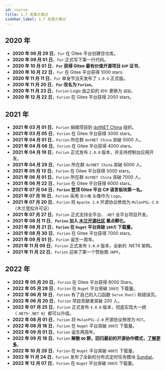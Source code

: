 ```yaml
---
id: course
title: 1.7 发展大事记
sidebar_label: 1.7 发展大事记
---
```



## 2020 年

- **2020 年 06 月 29 日**，`Fur` 在 Gitee 平台创建空仓库。
- **2020 年 09 月 01 日**，`Fur` 正式写下第一行代码。
- **2020 年 10 月 01 日**，**`Fur` 获得 Gitee 最有价值开源项目 `GVP` 证书**。
- **2020 年 10 月 22 日**，`Fur` 在 Gitee 平台获得 1000 stars.
- **2020 年 11 月 11 日**，`Fur` 单身节当天发布了 `1.0.0` 正式版。
- **2020 年 11 月 20 日**，**`Fur` 改名为 `Furion`**。
- **2020 年 11 月 23 日**，`Furion` Logo 由之前的 `奶牛` 更换为 `袋鼠`。
- **2020 年 12 月 22 日**，`Furion` 在 Gitee 平台获得 2000 stars。

## 2021 年

- **2021 年 03 月 01 日**，`Furion` 捐赠项目到 [dotNET China](https://gitee.com/dotnetchina) 组织。
- **2021 年 03 月 05 日**，`Furion` 在 Gitee 平台获得 3000 stars。
- **2021 年 04 月 01 日**，`Furion` 所在群 `dotNET China` 突破 5000 人。
- **2021 年 04 月 06 日**，`Furion` 在 Gitee 平台获得 4000 stars。
- **2021 年 04 月 19 日**，`Furion` 正式发布 `2.0.0` 版本，并支持控制台应用开发。
- **2021 年 04 月 29 日**，`Furion` 所在群 `dotNET China` 突破 6000 人。
- **2021 年 05 月 13 日**，`Furion` 在 Gitee 平台获得 5000 stars。
- **2021 年 06 月 01 日**，`Furion` 所在群 `dotNET China` 突破 7000 人。
- **2021 年 06 月 22 日**，`Furion` 在 Gitee 平台获得 6000 stars。
- **2021 年 07 月 04 日**，**`Furion` 登顶 Gitee 平台 C# 语言板块第一名。**
- **2021 年 07 月 16 日**，`Furion` 采用 `百小僧` 头像作为 `Logo`。
- **2021 年 07 月 20 日**，`Furion` 将 `Apache 2.0` 开源协议修改为 `MulanPSL-2.0` （木兰宽松许可证）
- **2021 年 07 月 27 日**，`Furion` 正式支持全平台、`.NET` 全平台项目开发。
- **2021 年 08 月 11 日**，**`Furion` 加入 [木兰开源社区](https://mulanos.oschina.net/about_us) 重点孵化。**
- **2021 年 08 月 21 日**，**`Furion` 在 `Nuget` 平台突破 `100万` 下载量。**
- **2021 年 08 月 30 日**，`Furion` 在 Gitee 平台获得 7000 stars。
- **2021 年 09 月 01 日**，`Furion` 诞生一周年。
- **2021 年 11 月 09 日**，`Furion` 正式发布 `3.0.0` 版本，全新的 .NET6 架构。
- **2021 年 11 月 22 日**，`Furion` 迎来了第一个赞助商 `JNPF`。

## 2022 年

- **2022 年 05 月 20 日**，`Furion` 在 Gitee 平台获得 8000 Stars。
- **2022 年 05 月 28 日**，`Furion` 在 `Nuget` 平台突破 `200万` 下载量。
- **2022 年 06 月 18 日**，`Furion` 有了自己的入口函数 `Serve.Run()` 和错误页。
- **2022 年 06 月 20 日**，`Furion` 项目贡献者突破 200 人。
- **2022 年 07 月 25 日**，`Furion` 正式发布 `4.0.0` 版本，彻底实现大一统（`.NET5`-`.NET N`）都可以升级。
- **2022 年 08 月 01 日**，`Furion` 将 `MulanPSL-2.0` 开源协议修改为 `MIT`。
- **2022 年 08 月 18 日**，`Furion` 在 `Nuget` 平台突破 `300万` 下载量。
- **2022 年 09 月 01 日**，`Furion` 诞生两周年。
- **2022 年 09 月 18 日**，`Furion` **解散 `QQ` 群，回归最初的开源协作模式，[了解更多](https://gitee.com/dotnetchina/Furion/issues/I5RWYL)**。
- **2022 年 10 月 29 日**，`Furion` 在 `Nuget` 平台突破 `400万` 下载量。
- **2022 年 11 月 24 日**，`Furion` 发布了全新的分布式定时任务模块 [Sundial](https://gitee.com/dotnetchina/Sundial)。
- **2022 年 12 月 07 日**，`Furion` 在 `Nuget` 平台突破 `500万` 下载量。
